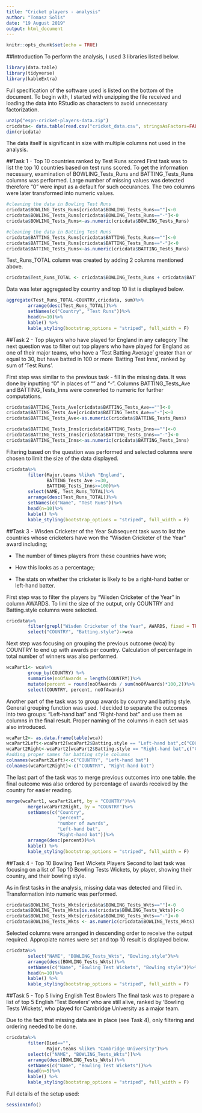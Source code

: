 ```yaml
---
title: "Cricket players - analysis"
author: "Tomasz Solis"
date: "19 August 2019"
output: html_document
---
```


```r
knitr::opts_chunk$set(echo = TRUE)
```
##Introduction
To perform the analysis, I used 3 libraries listed below.
```r
library(data.table)
library(tidyverse)
library(kableExtra)
```
Full specification of the software used is listed on the bottom of the document. To begin with, I started with unzipping the file received and loading the data into RStudio as characters to avoid unnecessary factorization. 
```r
unzip("espn-cricket-players-data.zip")
cricdata<- data.table(read.csv("cricket_data.csv", stringsAsFactors=FALSE))
dim(cricdata)
```
The data itself is significant in size with multiple columns not used in the analysis. 

##Task 1 - Top 10 countries ranked by Test Runs scored
First task was to list the top 10 countries based on test runs scored. 
To get the information necessary, examination of BOWLING_Tests_Runs and BATTING_Tests_Runs columns was performed. Large number of missing values was detected therefore "0" were input as a default for such occurances. The two columns were later transformed into numeric values.
```r
#cleaning the data in Bowling Test Runs
cricdata$BOWLING_Tests_Runs[cricdata$BOWLING_Tests_Runs==""]<-0
cricdata$BOWLING_Tests_Runs[cricdata$BOWLING_Tests_Runs=="-"]<-0
cricdata$BOWLING_Tests_Runs<-as.numeric(cricdata$BOWLING_Tests_Runs)

#cleaning the data in Batting Test Runs
cricdata$BATTING_Tests_Runs[cricdata$BATTING_Tests_Runs==""]<-0
cricdata$BATTING_Tests_Runs[cricdata$BATTING_Tests_Runs=="-"]<-0
cricdata$BATTING_Tests_Runs<-as.numeric(cricdata$BATTING_Tests_Runs)
```
Test_Runs_TOTAL column was created by adding 2 columns mentioned above.
```r
cricdata$Test_Runs_TOTAL <- cricdata$BOWLING_Tests_Runs + cricdata$BATTING_Tests_Runs
```
Data was leter aggregated by country and top 10 list is displayed below.
```r
aggregate(Test_Runs_TOTAL~COUNTRY,cricdata, sum)%>%
        arrange(desc(Test_Runs_TOTAL))%>%
        setNames(c("Country", "Test Runs"))%>%
        head(n=10)%>%
        kable() %>%
        kable_styling(bootstrap_options = "striped", full_width = F)
```


##Task 2 - Top players who have played for England in any category
The next question was to filter out top players who have played for England as one of their major teams, who have a ‘Test Batting Average’ greater than or equal to 30, but have batted in 100 or more ‘Batting Test Inns’, ranked by sum of ‘Test Runs’.

First step was similar to the previous task - fill in the missing data. It was done by inputting "0" in places of "" and "-". Columns BATTING_Tests_Ave and BATTING_Tests_Inns were converted to numeric for further computations.

```r
cricdata$BATTING_Tests_Ave[cricdata$BATTING_Tests_Ave==""]<-0
cricdata$BATTING_Tests_Ave[cricdata$BATTING_Tests_Ave=="-"]<-0
cricdata$BATTING_Tests_Ave<-as.numeric(cricdata$BATTING_Tests_Runs)

cricdata$BATTING_Tests_Inns[cricdata$BATTING_Tests_Inns==""]<-0
cricdata$BATTING_Tests_Inns[cricdata$BATTING_Tests_Inns=="-"]<-0
cricdata$BATTING_Tests_Inns<-as.numeric(cricdata$BATTING_Tests_Inns)
```

Filtering based on the question was performed and selected columns were chosen to limit the size of the data displayed. 
```r
cricdata%>%
        filter(Major.teams %like% "England",
               BATTING_Tests_Ave >=30, 
               BATTING_Tests_Inns>=100)%>%
        select(NAME, Test_Runs_TOTAL)%>%
        arrange(desc(Test_Runs_TOTAL))%>%
        setNames(c("Name", "Test Runs"))%>%
        head(n=10)%>%
        kable() %>%
        kable_styling(bootstrap_options = "striped", full_width = F)
```    

##Task 3 - Wisden Cricketer of the Year
Subsequent task was to list the countries whose cricketers have won the “Wisden Cricketer of the Year” award including;

* The number of times players from these countries have won;

* How this looks as a percentage;

* The stats on whether the cricketer is likely to be a right-hand batter 
or left-hand batter.

First step was to filter the players by "Wisden Cricketer of the Year" in column AWARDS. To limi the size of the output, only COUNTRY and Batting.style columns were selected.

```r
cricdata%>%
        filter(grepl("Wisden Cricketer of the Year", AWARDS, fixed = TRUE))%>%
        select("COUNTRY", "Batting.style")->wca
```

Next step was focusing on grouping the previous outcome (wca) by COUNTRY to end up with awards per country. Calculation of percentage in total number of winners was also performed.
```r
wcaPart1<- wca%>%
        group_by(COUNTRY) %>%
        summarise(noOfAwards = length(COUNTRY))%>%
        mutate(percent = round(noOfAwards / sum(noOfAwards)*100,2))%>%
        select(COUNTRY, percent, noOfAwards)
```

Another part of the task was to group awards by country and batting style. General grouping function was used. I decided to separate the outcomes into two groups: "Left-hand bat" and "Right-hand bat" and use them as columns in the final result. Proper naming of the columns in each set was also introduced.
```r
wcaPart2<- as.data.frame(table(wca))
wcaPart2Left<-wcaPart2[wcaPart2$Batting.style == "Left-hand bat",c("COUNTRY", "Freq")]
wcaPart2Right<-wcaPart2[wcaPart2$Batting.style == "Right-hand bat",c("COUNTRY", "Freq")]
#adding proper names for batting style columns
colnames(wcaPart2Left)<-c("COUNTRY", "Left-hand bat")
colnames(wcaPart2Right)<-c("COUNTRY", "Right-hand bat")
```
The last part of the task was to merge previous outcomes into one table. the final outcome was also ordered by percentage of awards received by the country for easier reading.
```r
merge(wcaPart1, wcaPart2Left, by = "COUNTRY")%>%
        merge(wcaPart2Right, by = "COUNTRY")%>%
        setNames(c("Country", 
                   "percent", 
                   "number of awards", 
                   "Left-hand bat", 
                   "Right-hand bat"))%>%
        arrange(desc(percent))%>%
        kable() %>%
        kable_styling(bootstrap_options = "striped", full_width = F)
```

##Task 4 - Top 10 Bowling Test Wickets Players
Second to last task was focusing on a list of Top 10 Bowling Tests Wickets, by player, showing their country, and their bowling style.

As in first tasks in the analysis, missing data was detected and filled in. Transformation into numeric was performed.

```r
cricdata$BOWLING_Tests_Wkts[cricdata$BOWLING_Tests_Wkts==""]<-0
cricdata$BOWLING_Tests_Wkts[is.na(cricdata$BOWLING_Tests_Wkts)]<-0
cricdata$BOWLING_Tests_Wkts[cricdata$BOWLING_Tests_Wkts=="-"]<-0
cricdata$BOWLING_Tests_Wkts <- as.numeric(cricdata$BOWLING_Tests_Wkts)
```
Selected columns were arranged in descending order to receive the output required. Appropiate names were set and top 10 result is displayed below.
```r
cricdata%>%
        select("NAME", "BOWLING_Tests_Wkts", "Bowling.style")%>%
        arrange(desc(BOWLING_Tests_Wkts))%>%
        setNames(c("Name", "Bowling Test Wickets", "Bowling style"))%>%
        head(n=10)%>%
        kable() %>%
        kable_styling(bootstrap_options = "striped", full_width = F)
```
##Task 5 - Top 5 living English Test Bowlers
The final task was to prepare a list of top 5 English ‘Test Bowlers’ who are still alive, ranked by ‘Bowling Tests Wickets’, who played for Cambridge University as a major team.

Due to the fact that missing data are in place (see Task 4), only filtering and ordering needed to be done.
```r
cricdata%>%
        filter(Died=="",
               Major.teams %like% "Cambridge University")%>%
        select(c("NAME", "BOWLING_Tests_Wkts"))%>%
        arrange(desc(BOWLING_Tests_Wkts))%>%
        setNames(c("Name", "Bowling Test Wickets"))%>%
        head(n=5)%>%
        kable() %>%
        kable_styling(bootstrap_options = "striped", full_width = F)
```

Full details of the setup used:
```r
sessionInfo()
```